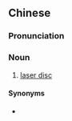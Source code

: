 {{also|镭射影碟}}
==Chinese==
{{zh-forms|s=镭射影碟|type=22}}

===Pronunciation===
{{zh-pron
|m=léishè yǐngdié
|c=leoi4 se6 jing2 dip6-2
|cat=n
}}

===Noun===
{{zh-noun}}

# [[laser disc]]

====Synonyms====
* {{zh-l|激光視盤}}